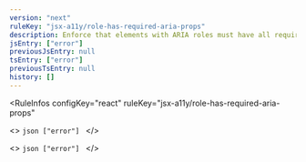 ```yaml
---
version: "next"
ruleKey: "jsx-a11y/role-has-required-aria-props"
description: Enforce that elements with ARIA roles must have all required attributes for that role
jsEntry: ["error"]
previousJsEntry: null
tsEntry: ["error"]
previousTsEntry: null
history: []
---
```


<RuleInfos 
  configKey="react" 
  ruleKey="jsx-a11y/role-has-required-aria-props" 
>
  <>
    ```json
    ["error"]
    ```
  </>

  <>
    ```json
    ["error"]
    ```
  </>
</RuleInfos>
